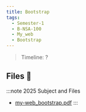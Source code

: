 ```yaml
---
title: Bootstrap
tags:
  - Semester-1
  - B-NSA-100
  - My_web
  - Bootstrap
---
```

> Timeline: ?


## Files 📂

:::note 2025 Subject and Files
- [my-web_bootstrap.pdf](https://github.com/Studio-17/Epitech-Subjects/raw/main/Semester-1/B-NSA-100/My_web/Bootstrap/my-web_bootstrap.pdf)
:::

